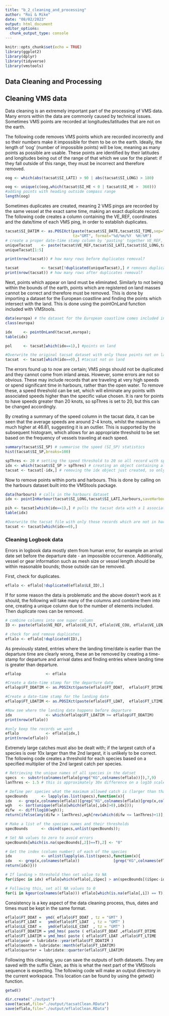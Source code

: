 ```yaml
---
title: "b_2_cleaning_and_processing"
author: "Roi & Mike"
date: "08/02/2023"
output: html_document
editor_options: 
  chunk_output_type: console
---
```


```r
knitr::opts_chunk$set(echo = TRUE)
library(ggplot2)
library(dplyr)
library(tidyverse)
library(vmstools)
```

## Data Cleaning and Processing

## Cleaning VMS data

Data cleaning is an extremely important part of the processing of VMS data.
Many errors within the data are commonly caused by technical issues. Sometimes
VMS points are recorded at longitudes/latitudes that are not on the earth. 

The following code removes VMS points which are recorded incorrectly and so
their numbers make it impossible for them to be on the earth. Ideally, the
length of 'oog' (number of impossible points) will be low, meaning as many
points as possible are usable. These points are identified by their latitudes
and longitudes being out of the range of that which we use for the planet: if
they fall outside of this range, they must be incorrect and therefore removed.

```r
oog <- which(abs(tacsat$SI_LATI) > 90 | abs(tacsat$SI_LONG) > 180)

oog <- unique(c(oog,which(tacsat$SI_HE < 0 | tacsat$SI_HE >  360))) 
#adding points with heading outside compass range
length(oog)
```

Sometimes duplicates are created, meaning 2 VMS pings are recorded by the same
vessel at the exact same time, making an exact duplicate record. The following
code creates a column containing the VE_REF, coordinates and the date/time of
each VMS ping, in order to establish duplicates.

```r
tacsat$SI_DATIM <- as.POSIXct(paste(tacsat$SI_DATE,tacsat$SI_TIME,sep=" "), 
                              tz="GMT", format="%d/%m/%Y  %H:%M")
# create a proper date-time stamp column by 'pasting' together VE_REF, the location and the date/time columns. This makes it straightforward to check for duplicates.
uniqueTacsat    <- paste(tacsat$VE_REF,tacsat$SI_LATI,tacsat$SI_LONG,tacsat$SI_DATIM) 
uniqueTacsat[1:5]

print(nrow(tacsat)) # how many rows before duplicates removal?

tacsat          <- tacsat[!duplicated(uniqueTacsat),] # removes duplicated tacsat entries
print(nrow(tacsat)) # how many rows after duplicates removal?
```

Next, points which appear on land must be eliminated. Similarly to not being
within the bounds of the earth, points which are registered on land masses
cannot be correct and therefore must be removed. This is done by importing a
dataset for the European coastline and finding the points which intersect with
the land. This is done using the pointOnLand function included with VMStools.

```r
data(europa) # the dataset for the European coastline comes included in the vmstools package, it is called upon here
class(europa)

idx     <- pointOnLand(tacsat,europa);
table(idx)

pol     <- tacsat[which(idx==1),] #points on land

#Overwrite the original tacsat dataset with only those points not on land
tacsat  <- tacsat[which(idx==0),] #tacsat not on land
```

The errors found up to now are certain; VMS pings should not be duplicated
and they cannot come from inland areas. However, some errors are not so obvious.
These may include records that are traveling at very high speeds or spend
significant time in harbours, rather than the open water. To remove these,
a speed threshold can be set, which will eliminate any points with associated
speeds higher than the specific value chosen. It is rare for points to have
speeds greater than 20 knots, so spThres is set to 20, but this can be changed
accordingly.

By creating a summary of the speed column in the tacsat data, it can be seen
that the average speeds are around 2-4 knots, whilst the maximum is much
higher at 46.81, suggesting it is an outlier. This is supported by the
subsequent histogram, which allows for an appropriate threshold to be set
based on the frequency of vessels traveling at each speed.

```r
summary(tacsat$SI_SP) # summarise the speed (SI_SP) statistics
hist(tacsat$SI_SP,breaks=100)

spThres <- 20 # setting the speed threshold to 20 so all record with speeds greater than 20 are removed
idx <- which(tacsat$SI_SP > spThres) # creating an object containing all records with speed above 20
tacsat <- tacsat[-idx,] # removing the idx object just created, so only the records with <20 speed remain
```

Now to remove points within ports and harbours. This is done by calling on the
harbours dataset built into the VMStools package.

```r
data(harbours) # calls in the harbours dataset
idx <- pointInHarbour(tacsat$SI_LONG,tacsat$SI_LATI,harbours,saveHarbourList=F) # uses the pointInHarbur function to cross reference the longitudes/latitudes of the tacsat data and mark those within the harbours with a 1

pih <- tacsat[which(idx==1),] # pulls the tacsat data with a 1 associated
table(idx)

#Overwrite the tacsat file with only those records which are not in harbour
tacsat <- tacsat[which(idx==0),] 
```


### Cleaning Logbook data

Errors in logbook data mostly stem from human error, for example an arrival
date set before the departure date - an impossible occurrence. Additionally,
vessel or gear information such as mesh size or vessel length should be within
reasonable bounds; those outside can be removed.

First, check for duplicates.

```r
eflalo <- eflalo[!duplicated(eflalo$LE_ID),]
```

If for some reason the data is problematic and the above doesn't work as it
should, the following will take many of the columns and combine them into one,
creating a unique column due to the number of elements included.
Then duplicate rows can be removed.

```r

# combine columns into one super column
ID <- paste(eflalo$VE_REF, eflalo$VE_FLT, eflalo$VE_COU, eflalo$VE_LEN, eflalo$VE_KW, eflalo$VE_TON, eflalo$FT_REF, eflalo$FT_DCOU, eflalo$FT_DHAR, eflalo$FT_DDAT, eflalo$FT_DTIME, eflalo$FT_LCOU, eflalo$FT_LHAR, eflalo$FT_LDAT, eflalo$FT_LTIME,eflalo$LE_GEAR,eflalo$LE_RECT,eflalo$LE_MSZ)

# check for and remove duplicates
eflalo <- eflalo[!duplicated(ID),]
```

As previously stated, entries where the landing time/date is earlier than
the departure time are clearly wrong, these an be removed by creating a
time-stamp for departure and arrival dates and finding entries where landing
time is greater than departure.

```r
eflalop           <- eflalo

#Create a date-time stamp for the departure date
eflalop$FT_DDATIM <- as.POSIXct(paste(eflalo$FT_DDAT,  eflalo$FT_DTIME,   sep=" "), tz="GMT", format="%d/%m/%Y  %H:%M")

#Create a date-time stamp for the landing date
eflalop$FT_LDATIM <- as.POSIXct(paste(eflalo$FT_LDAT,  eflalo$FT_LTIME,   sep=" "), tz="GMT", format="%d/%m/%Y  %H:%M")

#Now see where the landing date happens before departure
idx               <- which(eflalop$FT_LDATIM >= eflalop$FT_DDATIM)
print(nrow(eflalo))

#only keep the records we want
eflalo            <- eflalo[idx,]
print(nrow(eflalo))
```

Extremely large catches must also be dealt with; if the largest catch of a
species is over 10x larger than the 2nd largest, it is unlikely to be correct.
The following code creates a threshold for each species based on a specified
multiplier of the 2nd largest catch per species.

```r
# Retrieving the unique names of all species in the datset
specs  <- substr(colnames(eflalo[grep("KG",colnames(eflalo))]),7,9)
lanThres <- 1.5 # this is approximately 30x difference on a log10 scale) This will act as the multiplier to set the individual species thresholds

# Define per species what the maximum allowed catch is (larger than that value you expect it to be an error / outlier
specBounds      <- lapply(as.list(specs),function(x){
idx   <- grep(x,colnames(eflalo))[grep("KG",colnames(eflalo)[grep(x,colnames(eflalo))])];
wgh   <- sort(unique(eflalo[which(eflalo[,idx]>0),idx]));
difw  <- diff(log10(wgh));
return(ifelse(any(difw > lanThres),wgh[rev(which(difw <= lanThres)+1)],ifelse(length(wgh)==0,0,max(wgh,na.rm=T))))})

# Make a list of the species names and their thresholds
specBounds      <- cbind(specs,unlist(specBounds));

# Set NA values to zero to avoid errors
specBounds[which(is.na(specBounds[,2])==T),2] <- "0"

# Get the index (column number) of each of the species
idx             <- unlist(lapply(as.list(specs),function(x){
idx   <- grep(x,colnames(eflalo))               [grep("KG",colnames(eflalo)[grep(x,colnames(eflalo))])];
return(idx)}))

# If landing > threshold then set value to NA
for(iSpec in idx) eflalo[which(eflalo[,iSpec] > an(specBounds[(iSpec-idx[1]+1),2])),iSpec] <- NA

# Following this, set all NA values to 0
for(i in kgeur(colnames(eflalo))) eflalo[which(is.na(eflalo[,i]) == T),i] <- 0
```

Consistency is a key aspect of the data cleaning process, thus, dates and
times must be kept in the same format.

```r
eflalo$FT_DDAT =  ymd( eflalo$FT_DDAT , tz = "GMT" )  
eflalo$FT_LDAT =   ymd(eflalo$FT_LDAT  , tz = "GMT" ) 
eflalo$LE_CDAT =   ymd(eflalo$LE_CDAT  , tz = "GMT" ) 
eflalo$FT_DDATIM = ymd_hms( paste ( eflalo$FT_DDAT ,eflalo$FT_DTIME         ) , tz = "GMT"   ) 
eflalo$FT_LDATIM = ymd_hms( paste ( eflalo$FT_LDAT ,eflalo$FT_LTIME         )  , tz = "GMT"  ) 
eflalo$year = lubridate::year(eflalo$FT_DDATIM )
eflalo$month = lubridate::month(eflalo$FT_LDATIM)
eflalo$quarter = lubridate::quarter(eflalo$FT_LDATIM)
```

Following this cleaning, you can save the outputs of both datasets. They are
saved with the suffix Clean, as this is what the next part of the VMStools
sequence is expecting. The following code will make an output directory in the
current workspace. This location can be found by using the getwd() function.

```r
getwd()

dir.create("./output")
save(tacsat,file="./output/tacsatClean.RData")
save(eflalo,file="./output/eflaloClean.RData")
```




